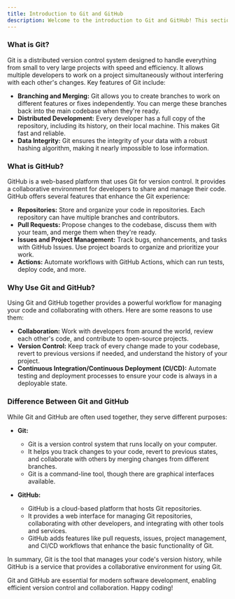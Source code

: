 ```yaml
---
title: Introduction to Git and GitHub
description: Welcome to the introduction to Git and GitHub! This section will provide you with a foundational understanding of these essential tools for version control and collaboration in software development.
---
```


### What is Git?

Git is a distributed version control system designed to handle everything from small to very large projects with speed and efficiency. It allows multiple developers to work on a project simultaneously without interfering with each other's changes. Key features of Git include:

- **Branching and Merging:** Git allows you to create branches to work on different features or fixes independently. You can merge these branches back into the main codebase when they're ready.
- **Distributed Development:** Every developer has a full copy of the repository, including its history, on their local machine. This makes Git fast and reliable.
- **Data Integrity:** Git ensures the integrity of your data with a robust hashing algorithm, making it nearly impossible to lose information.

### What is GitHub?

GitHub is a web-based platform that uses Git for version control. It provides a collaborative environment for developers to share and manage their code. GitHub offers several features that enhance the Git experience:

- **Repositories:** Store and organize your code in repositories. Each repository can have multiple branches and contributors.
- **Pull Requests:** Propose changes to the codebase, discuss them with your team, and merge them when they're ready.
- **Issues and Project Management:** Track bugs, enhancements, and tasks with GitHub Issues. Use project boards to organize and prioritize your work.
- **Actions:** Automate workflows with GitHub Actions, which can run tests, deploy code, and more.

### Why Use Git and GitHub?

Using Git and GitHub together provides a powerful workflow for managing your code and collaborating with others. Here are some reasons to use them:

- **Collaboration:** Work with developers from around the world, review each other's code, and contribute to open-source projects.
- **Version Control:** Keep track of every change made to your codebase, revert to previous versions if needed, and understand the history of your project.
- **Continuous Integration/Continuous Deployment (CI/CD):** Automate testing and deployment processes to ensure your code is always in a deployable state.

### Difference Between Git and GitHub

While Git and GitHub are often used together, they serve different purposes:

- **Git:** 
    - Git is a version control system that runs locally on your computer. 
    - It helps you track changes to your code, revert to previous states, and collaborate with others by merging changes from different branches.
    - Git is a command-line tool, though there are graphical interfaces available.

- **GitHub:** 
    - GitHub is a cloud-based platform that hosts Git repositories.
    - It provides a web interface for managing Git repositories, collaborating with other developers, and integrating with other tools and services.
    - GitHub adds features like pull requests, issues, project management, and CI/CD workflows that enhance the basic functionality of Git.

In summary, Git is the tool that manages your code's version history, while GitHub is a service that provides a collaborative environment for using Git.



Git and GitHub are essential for modern software development, enabling efficient version control and collaboration. Happy coding!

